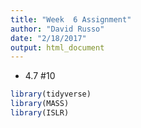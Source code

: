 ```yaml
---
title: "Week  6 Assignment"
author: "David Russo"
date: "2/18/2017"
output: html_document
---
```


* 4.7 #10
```r
library(tidyverse)
library(MASS)
library(ISLR)

```


